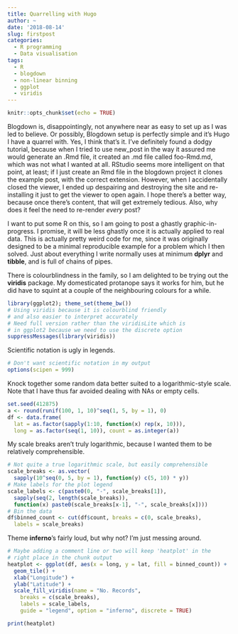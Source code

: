 ```yaml
---
title: Quarrelling with Hugo
author: ~
date: '2018-08-14'
slug: firstpost
categories: 
  - R programming
  - Data visualisation
tags:
  - R
  - blogdown
  - non-linear binning
  - ggplot
  - viridis
---
```


```r
knitr::opts_chunk$set(echo = TRUE)
```

Blogdown is, disappointingly, not anywhere near as easy to set up as I was led to believe.  Or possibly, Blogdown setup is perfectly simple and it's Hugo I have a quarrel with. Yes, I think that's it. I've definitely found a dodgy tutorial, because when I tried to use new_post in the way it assured me would generate an .Rmd file, it created an .md file called foo-Rmd.md, which was not what I wanted at all.  RStudio seems more intelligent on that point, at least; if I just create an Rmd file in the blogdown project it clones the example post, with the correct extension.  However, when I accidentally closed the viewer, I ended up despairing and destroying the site and re-installing it just to get the viewer to open again.  I hope there's a better way, because once there's content, that will get extremely tedious.  Also, why does it feel the need to re-render *every* post?

I want to put some R on this, so I am going to post a ghastly graphic-in-progress.
I promise, it will be less ghastly once it is actually applied to real data. This is 
actually pretty weird code for me, since it was originally designed to be a minimal 
reproducible example for a problem which I then solved.  Just about everything I write normally uses at minimum __dplyr__ and __tibble__, and is full of chains of pipes.

There is colourblindness in the family, so I am delighted to be trying out the __viridis__ package. My domesticated protanope says it works for him, but he did have to squint at a couple of the neighbouring colours for a while.

```r
library(ggplot2); theme_set(theme_bw()) 
# Using viridis because it is colourblind friendly
# and also easier to interpret accurately
# Need full version rather than the viridisLite which is
# in ggplot2 because we need to use the discrete option
suppressMessages(library(viridis))
```

Scientific notation is ugly in legends.

```r
# Don't want scientific notation in my output
options(scipen = 999)
```

Knock together some random data better suited to a logarithmic-style scale.  Note that I have thus far avoided dealing with NAs or empty cells.

```r
set.seed(412875)
a <- round(runif(100, 1, 10)^seq(1, 5, by = 1), 0)
df <- data.frame(
  lat = as.factor(sapply(1:10, function(x) rep(x, 10))), 
  long = as.factor(seq(1, 10)), count = as.integer(a))
```

My scale breaks aren't truly logarithmic, because I wanted them to be relatively
comprehensible.

```r
# Not quite a true logarithmic scale, but easily comprehensible
scale_breaks <- as.vector(
  sapply(10^seq(0, 5, by = 1), function(y) c(5, 10) * y))
# Make labels for the plot legend
scale_labels <- c(paste0(0, "-", scale_breaks[1]), 
  sapply(seq(2, length(scale_breaks)), 
  function(x) paste0(scale_breaks[x-1], "-", scale_breaks[x])))
# Bin the data
df$binned_count <- cut(df$count, breaks = c(0, scale_breaks), 
  labels = scale_breaks)
```

Theme __inferno__'s fairly loud, but why not?  I'm just messing around.

```r
# Maybe adding a comment line or two will keep 'heatplot' in the 
# right place in the chunk output
heatplot <- ggplot(df, aes(x = long, y = lat, fill = binned_count)) +
  geom_tile() +
  xlab("Longitude") +
  ylab("Latitude") +
  scale_fill_viridis(name = "No. Records", 
    breaks = c(scale_breaks), 
    labels = scale_labels, 
    guide = "legend", option = "inferno", discrete = TRUE) 
```

```r
print(heatplot)
```

